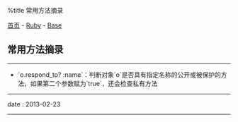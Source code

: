 %title 常用方法摘录

[[../../../index|首页]] - [[../index|Ruby]] - [[index|Base]]
==常用方法摘录==
----
* `o.respond_to? :name`：判断对象`o`是否具有指定名称的公开或被保护的方法，如果第二个参数赋为`true`，还会检查私有方法
----
<red>date</red> : 2013-02-23
----
